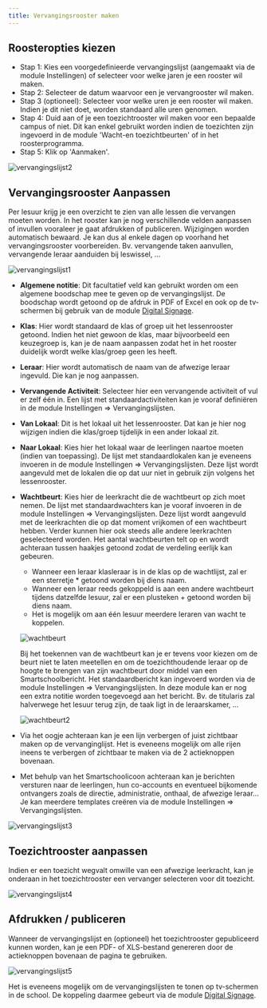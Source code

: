 ```yaml
---
title: Vervangingsrooster maken
---
```


## Roosteropties kiezen

- Stap 1: Kies een voorgedefinieerde vervangingslijst (aangemaakt via de module Instellingen) of selecteer voor welke jaren je een rooster wil maken.
- Stap 2: Selecteer de datum waarvoor een je vervangrooster wil maken. 
- Stap 3 (optioneel): Selecteer voor welke uren je een rooster wil maken. Indien je dit niet doet, worden standaard alle uren genomen.
- Stap 4: Duid aan of je een toezichtrooster wil maken voor een bepaalde campus of niet. Dit kan enkel gebruikt worden indien de toezichten zijn ingevoerd in de module 'Wacht-en toezichtbeurten' of in het roosterprogramma.
- Stap 5: Klik op 'Aanmaken'.

![vervangingslijst2](./vervangingslijst2.png)

## Vervangingsrooster Aanpassen

Per lesuur krijg je een overzicht te zien van alle lessen die vervangen moeten worden. In het rooster kan je nog verschillende velden aanpassen of invullen vooraleer je gaat afdrukken of publiceren. Wijzigingen worden automatisch bewaard. Je kan dus al enkele dagen op voorhand het vervangingsrooster voorbereiden. Bv. vervangende taken aanvullen, vervangende leraar aanduiden bij leswissel, ... 

![vervangingslijst1](./vervangingslijst1.PNG)

- **Algemene notitie**: Dit facultatief veld kan gebruikt worden om een algemene boodschap mee te geven op de vervangingslijst. De boodschap wordt getoond op de afdruk in PDF of Excel en ook op de tv-schermen bij gebruik van de module [Digital Signage](/digital_signage).

- **Klas**: Hier wordt standaard de klas of groep uit het lessenrooster getoond. Indien het niet gewoon de klas, maar bijvoorbeeld een keuzegroep is, kan je de naam aanpassen zodat het in het rooster duidelijk wordt welke klas/groep geen les heeft.
- **Leraar**: Hier wordt automatisch de naam van de afwezige leraar ingevuld. Die kan je nog aanpassen. 
- **Vervangende Activiteit**: Selecteer hier een vervangende activiteit of vul er zelf één in. Een lijst met standaardactiviteiten kan je vooraf definiëren in de module Instellingen => Vervangingslijsten.
- **Van Lokaal**: Dit is het lokaal uit het lessenrooster. Dat kan je hier nog wijzigen indien die klas/groep tijdelijk in een ander lokaal zit.
- **Naar Lokaal**: Kies hier het lokaal waar de leerlingen naartoe moeten (indien van toepassing). De lijst met standaardlokalen kan je eveneens invoeren in de module Instellingen => Vervangingslijsten. Deze lijst wordt aangevuld met de lokalen die op dat uur niet in gebruik zijn volgens het lessenrooster.
- **Wachtbeurt**: Kies hier de leerkracht die de wachtbeurt op zich moet nemen. De lijst met standaardwachters kan je vooraf invoeren in de module Instellingen => Vervangingslijsten. Deze lijst wordt aangevuld met de leerkrachten die op dat moment vrijkomen of een wachtbeurt hebben. Verder kunnen hier ook steeds alle andere leerkrachten geselecteerd worden. Het aantal wachtbeurten telt op en wordt achteraan tussen haakjes getoond zodat de verdeling eerlijk kan gebeuren. 

    - Wanneer een leraar klasleraar is in de klas op de wachtlijst, zal er een sterretje * getoond worden bij diens naam. 
    - Wanneer een leraar reeds gekoppeld is aan een andere wachtbeurt tijdens datzelfde lesuur, zal er een plusteken + getoond worden bij diens naam. 
    - Het is mogelijk om aan één lesuur meerdere leraren van wacht te koppelen. 

    ![wachtbeurt](./wachtbeurt.PNG)
    
    Bij het toekennen van de wachtbeurt kan je er tevens voor kiezen om de beurt niet te laten meetellen en om de toezichthoudende leraar op de hoogte te brengen van zijn wachtbeurt door middel van een Smartschoolbericht. Het standaardbericht kan ingevoerd worden via de module Instellingen => Vervangingslijsten. In deze module kan er nog een extra notitie worden toegevoegd aan het bericht. Bv. de titularis zal halverwege het lesuur terug zijn, de taak ligt in de leraarskamer, ...

    ![wachtbeurt2](./wachtbeurt2.PNG)

- Via het oogje achteraan kan je een lijn verbergen <LegacyAction img="oogrood.png"/> of juist zichtbaar maken <LegacyAction img="oogzwart.png"/> op de vervanginglijst. Het is eveneens mogelijk om alle rijen ineens te verbergen of zichtbaar te maken via de 2 actieknoppen bovenaan. 
- Met behulp van het Smartschoolicoon achteraan <LegacyAction img="smartschool1.png"/> kan je berichten versturen naar de leerlingen, hun co-accounts en eventueel bijkomende ontvangers zoals de directie, administratie, onthaal, de afwezige leraar... Je kan meerdere templates creëren via de module Instellingen => Vervangingslijsten. 

![vervangingslijst3](./vervangingslijst3.png)

## Toezichtrooster aanpassen

Indien er een toezicht wegvalt omwille van een afwezige leerkracht, kan je onderaan in het toezichtrooster een vervanger selecteren voor dit toezicht. 

![vervangingslijst4](./vervangingslijst4.png)

## Afdrukken / publiceren

Wanneer de vervangingslijst en (optioneel) het toezichtrooster gepubliceerd kunnen worden, kan je een PDF- of XLS-bestand genereren door de actieknoppen bovenaan de pagina te gebruiken. 

![vervangingslijst5](./vervangingslijst5.png)

Het is eveneens mogelijk om de vervangingslijsten te tonen op tv-schermen in de school. De koppeling daarmee gebeurt via de module [Digital Signage](/digital_signage).


